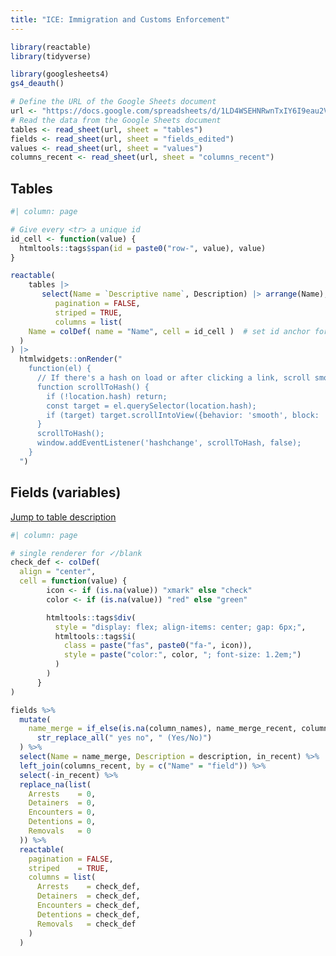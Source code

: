 ```yaml
---
title: "ICE: Immigration and Customs Enforcement"
---
```


```r
library(reactable)
library(tidyverse)

library(googlesheets4)
gs4_deauth()

# Define the URL of the Google Sheets document
url <- "https://docs.google.com/spreadsheets/d/1LD4WSEHNRwnTxIY6I9eau2VOqonOL0_MOhnIwknyzHQ/edit?gid=0#gid=0"
# Read the data from the Google Sheets document
tables <- read_sheet(url, sheet = "tables")
fields <- read_sheet(url, sheet = "fields_edited")
values <- read_sheet(url, sheet = "values")
columns_recent <- read_sheet(url, sheet = "columns_recent")
```

## Tables 

```r
#| column: page

# Give every <tr> a unique id
id_cell <- function(value) {
  htmltools::tags$span(id = paste0("row-", value), value)
}

reactable(
    tables |> 
       select(Name = `Descriptive name`, Description) |> arrange(Name),
          pagination = FALSE,
          striped = TRUE,
          columns = list(
    Name = colDef( name = "Name", cell = id_cell )  # set id anchor for linking
  )
) |>
  htmlwidgets::onRender("
    function(el) {
      // If there's a hash on load or after clicking a link, scroll smoothly
      function scrollToHash() {
        if (!location.hash) return;
        const target = el.querySelector(location.hash);
        if (target) target.scrollIntoView({behavior: 'smooth', block: 'center'});
      }
      scrollToHash();
      window.addEventListener('hashchange', scrollToHash, false);
    }
  ")
```

## Fields (variables)

[Jump to table description](#row-Arrests)

```r
#| column: page

# single renderer for ✓/blank
check_def <- colDef(
  align = "center",
  cell = function(value) {
        icon <- if (is.na(value)) "xmark" else "check"
        color <- if (is.na(value)) "red" else "green"

        htmltools::tags$div(
          style = "display: flex; align-items: center; gap: 6px;",
          htmltools::tags$i(
            class = paste("fas", paste0("fa-", icon)),
            style = paste("color:", color, "; font-size: 1.2em;")
          )
        )
      }
)

fields %>%
  mutate(
    name_merge = if_else(is.na(column_names), name_merge_recent, column_names) |>
      str_replace_all(" yes no", " (Yes/No)")
  ) %>%
  select(Name = name_merge, Description = description, in_recent) %>%
  left_join(columns_recent, by = c("Name" = "field")) %>%
  select(-in_recent) %>%
  replace_na(list(
    Arrests    = 0,
    Detainers  = 0,
    Encounters = 0,
    Detentions = 0,
    Removals   = 0
  )) %>%
  reactable(
    pagination = FALSE,
    striped    = TRUE,
    columns = list(
      Arrests    = check_def,
      Detainers  = check_def,
      Encounters = check_def,
      Detentions = check_def,
      Removals   = check_def
    )
  )
```